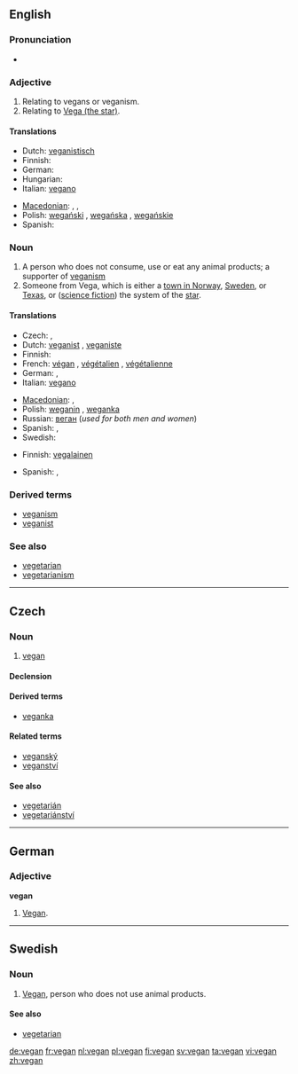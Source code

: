 ==English==
{{wikipedia}}

===Pronunciation===
* {{rhymes|iːɡən}}

===Adjective===
{{en-adj|-}}

# Relating to vegans or veganism.
# Relating to [[w:Vega|Vega (the star)]].

====Translations====
{{trans-top|relating to vegans or veganism}}
* Dutch: [[veganistisch]]
* Finnish: {{t-|fi|vegaaninen}}
* German: {{t+|de|vegan}}
* Hungarian: {{t-|hu|vega}}
* Italian: [[vegano]]
{{trans-mid}}
* [[Macedonian]]: {{t|mk|вегански|m|tr=véganski}},  {{t|mk|веганска|f|tr=véganska}},  {{t|mk|веганско|n|tr=véganskо}}
* Polish: [[wegański]] {{m}}, [[wegańska]] {{f}}, [[wegańskie]]
* Spanish: {{t|es|vegano}}
{{trans-bottom}}

===Noun===
{{en-noun}}

# A person who does not consume, use or eat any animal products; a supporter of [[veganism]]
# Someone from Vega, which is either a [[w:Vega, Norway|town in Norway]], [[w:Vega, Haninge, Sweden|Sweden]], or [[w:Vega, Texas|Texas]], or ([[science fiction]]) the system of the [[w:Vega|star]].

====Translations====
{{trans-top|supporter of veganism}}
* Czech: {{t-|cs|vegan|m}},  {{t|cs|veganka|f}}
* Dutch: [[veganist]] {{m}}, [[veganiste]] {{f}}
* Finnish: {{t+|fi|vegaani}}
* French: [[végan]] {{m}}, [[végétalien]] {{m}}, [[végétalienne]] {{f}}
* German: {{t+|de|Veganer|m}}, {{t+|de|Veganerin|f}}
* Italian: [[vegano]] {{m}}
{{trans-mid}}
* [[Macedonian]]: {{t|mk|végan|m|alt=веган}},  {{t|mk|véganka|f|alt=веганка|tr=véganska}}
* Polish: [[weganin]] {{m}}, [[weganka]] {{f}}
* Russian: [[веган]] {{m}} (''used for both men and women'')
* Spanish: {{t|es|vegano|m}},  {{t|es|vegana|f}}
* Swedish: {{t+|sv|vegan}}
{{trans-bottom}}

{{trans-top|someone from Vega}}
* Finnish: [[vegalainen]]
{{trans-mid}}
* Spanish: {{t|es|vegano|m}},  {{t|es|vegana|f}}
{{trans-bottom}}

===Derived terms===
* [[veganism]]
* [[veganist]]

===See also===
* [[vegetarian]]
* [[vegetarianism]]
----
==Czech==

===Noun===
{{cs-noun|g=m}}

# [[vegan]] {{gloss|veganism supporter}}

====Declension====
{{cs-decl-noun-auto|ma|veg|a|n}}

====Derived terms====
* [[veganka]] {{qualifier|feminine form}}

====Related terms====
* [[veganský]]
* [[veganství]] {{n}}

====See also====
* [[vegetarián]] {{m}}
* [[vegetariánství]] {{n}}
----

==German==

===Adjective===
'''vegan'''

# [[#English|Vegan]].

----

==Swedish==

===Noun===
{{sv-noun-reg-r-c|2=vegane}}

# [[#English|Vegan]], person who does not use animal products.

====See also====
* [[vegetarian]]

[[de:vegan]]
[[fr:vegan]]
[[nl:vegan]]
[[pl:vegan]]
[[fi:vegan]]
[[sv:vegan]]
[[ta:vegan]]
[[vi:vegan]]
[[zh:vegan]]